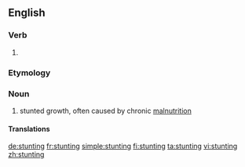 ==English==
{{wikipedia|Stunted growth}}

{{rfp|lang=en}}

===Verb===
{{head|en|present participle}}

# {{present participle of|stunt|lang=en|nocat=1}}

===Etymology===
{{rfe|lang=en}}

===Noun===
{{en-noun|-}}

# {{context|medicine|lang=en}} stunted growth, often caused by chronic [[malnutrition]]

====Translations====
{{trans-top|chronic malnutrition}}
{{trans-mid}}
{{trans-bottom}}

[[de:stunting]]
[[fr:stunting]]
[[simple:stunting]]
[[fi:stunting]]
[[ta:stunting]]
[[vi:stunting]]
[[zh:stunting]]